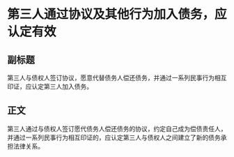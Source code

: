 # 第三人通过协议及其他行为加入债务，应认定有效
## 副标题
第三人与债权人签订协议，愿意代替债务人偿还债务，并通过一系列民事行为相互印证，应认定第三人加入债务。
## 正文
第三人通过与债权人签订愿代债务人偿还债务的协议，约定自己成为偿债责任人，并通过一系列民事行为相互印证的，应认定第三人与债权人之间建立了新的债务承担法律关系。